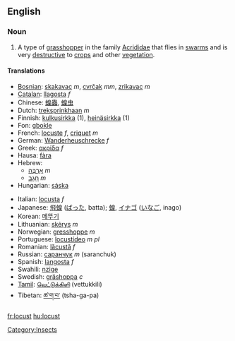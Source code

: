==English==
{{Wikipedia}}
=== Noun ===
#A type of [[grasshopper]] in the family [[Acrididae]] that flies in [[swarm]]s and is very [[destructive]] to [[crop]]s and other [[vegetation]].

====Translations====
{{top}}
*[[Bosnian]]: [[skakavac]] ''m'', [[cvrčak]] ''mm'', [[zrikavac]] ''m''
*[[Catalan]]: [[llagosta]] ''f''
*Chinese: [[蝗蟲]], [[蝗虫]]
*Dutch: [[treksprinkhaan]] ''m''
*Finnish: [[kulkusirkka]] (1), [[heinäsirkka]] (1)
*Fon: [[gbokle]]
*French: [[locuste]] ''f'', [[criquet]] ''m''
*German: [[Wanderheuschrecke]] ''f''
*Greek: [[ακρίδα]] ''f''
*Hausa: [[fàra]]
*Hebrew:
**[[ארבה|אַרְבֶּה]] ''m''
**[[חגב|חָגָב]] ''m''
*Hungarian: [[sáska]]
{{mid}}
*Italian: [[locusta]] ''f''
*Japanese: [[飛蝗]] ([[ばった]], batta); [[蝗]], [[イナゴ]] ([[いなご]], inago)
*Korean: [[메뚜기]]
*Lithuanian: [[skėrys]] ''m''
*Norwegian: [[gresshoppe]] ''m''
*Portuguese: [[locustídeo]] ''m pl''<!-- no singular? -->
*Romanian: [[lăcustă]] ''f''
*Russian: [[саранчук]] ''m'' (saranchuk)
*Spanish: [[langosta]] ''f''
*Swahili: [[nzige]]
*Swedish: [[gräshoppa]] ''c''<!-- ~ från Asien och Afrika -->
*[[Tamil]]: [[வெட்டுக்கிளி]] (vettukkili)
*Tibetan: [[ཚ་ག་བ་]] (tsha-ga-pa)
{{bottom}}

[[Category:Insects]]

[[fr:locust]]
[[hu:locust]]